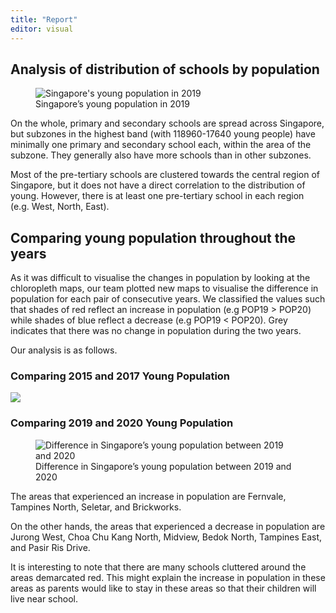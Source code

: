 ```yaml
---
title: "Report"
editor: visual
---
```


## Analysis of distribution of schools by population

![Singapore's young population in 2019](images/mp19_youngpop2019.png){alt="Singapore's young population in 2019"}

On the whole, primary and secondary schools are spread across Singapore, but subzones in the highest band (with 118960-17640 young people) have minimally one primary and secondary school each, within the area of the subzone. They generally also have more schools than in other subzones.

Most of the pre-tertiary schools are clustered towards the central region of Singapore, but it does not have a direct correlation to the distribution of young. However, there is at least one pre-tertiary school in each region (e.g. West, North, East).

## Comparing young population throughout the years

As it was difficult to visualise the changes in population by looking at the chloropleth maps, our team plotted new maps to visualise the difference in population for each pair of consecutive years. We classified the values such that shades of red reflect an increase in population (e.g POP19 \> POP20) while shades of blue reflect a decrease (e.g POP19 \< POP20). Grey indicates that there was no change in population during the two years.

Our analysis is as follows.

### Comparing 2015 and 2017 Young Population

![](https://lh5.googleusercontent.com/-yMl08cji7ZJ1O7CqPNEnhKXTESj42OaO1WuhuL2zJ4OqMyXS_MGQtVhigFc5UwPZo7pg79sqQnQoNLtH0LYs71xLTb63AFf7RrHsbYb0dPflMIvp-yXKSfN-cWvq4inJXPotkutZdRb5UuiExreBud-bdkKpldv6eeel61hy2M2nL9K50a5pnkker3bUQ)

### Comparing 2019 and 2020 Young Population

![Difference in Singapore's young population between 2019 and 2020](images/Diff%20between%202019%20and%202020%20(with%20schools).png)

The areas that experienced an increase in population are Fernvale, Tampines North, Seletar, and Brickworks.

On the other hands, the areas that experienced a decrease in population are Jurong West, Choa Chu Kang North, Midview, Bedok North, Tampines East, and Pasir Ris Drive.

It is interesting to note that there are many schools cluttered around the areas demarcated red. This might explain the increase in population in these areas as parents would like to stay in these areas so that their children will live near school.
